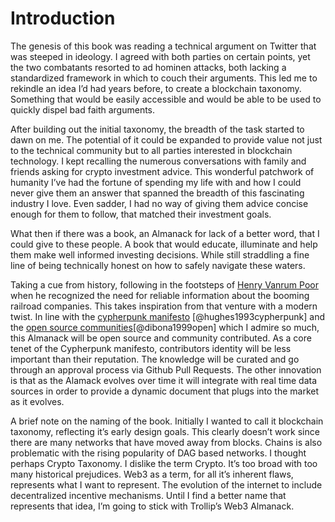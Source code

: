 # Introduction

The genesis of this book was reading a technical argument on Twitter that was steeped in ideology. I agreed with both parties on certain points, yet the two combatants resorted to ad hominen attacks, both lacking a standardized framework in which to couch their arguments. This led me to rekindle an idea I'd had years before, to create a blockchain taxonomy. Something that would be easily accessible and would be able to be used to quickly dispel bad faith arguments. 

After building out the initial taxonomy, the breadth of the task started to dawn on me. The potential of it could be expanded to provide value not just to the technical community but to all parties interested in blockchain technology. I kept recalling the numerous conversations with family and friends asking for crypto investment advice. This wonderful patchwork of humanity I've had the fortune of spending my life with and how I could never give them an answer that spanned the breadth of this fascinating industry I love. Even sadder, I had no way of giving them advice concise enough for them to follow, that matched their investment goals. 

What then if there was a book, an Almanack for lack of a better word, that I could give to these people. A book that would educate, illuminate and help them make well informed investing decisions. While still straddling a fine line of being technically honest on how to safely navigate these waters. 

Taking a cue from history, following in the footsteps of [Henry Vanrum Poor](https://en.wikipedia.org/wiki/Henry_Varnum_Poor) when he recognized the need for reliable information about the booming railroad companies. This takes inspiration from that venture with a modern twist. In line with the [cypherpunk manifesto](https://www.activism.net/cypherpunk/manifesto.html) [@hughes1993cypherpunk] and the [open source communities](https://www.amazon.com/Open-Sources-Voices-Source-Revolution/dp/1565925823)[@dibona1999open] which I admire so much, this Almanack will be open source and community contributed. As a core tenet of the Cypherpunk manifesto, contributors identity will be less important than their reputation. The knowledge will be curated and go through an approval process via Github Pull Requests. The other innovation is that as the Alamack evolves over time it will integrate with real time data sources in order to provide a dynamic document that plugs into the market as it evolves. 

A brief note on the naming of the book. Initially I wanted to call it blockchain taxonomy, reflecting it's early design goals. This clearly doesn't work since there are many networks that have moved away from blocks. Chains is also problematic with the rising popularity of DAG based networks. I thought perhaps Crypto Taxonomy. I dislike the term Crypto. It's too broad with too many historical prejudices. Web3 as a term, for all it's inherent flaws, represents what I want to represent. The evolution of the internet to include decentralized incentive mechanisms. Until I find a better name that represents that idea, I'm going to stick with Trollip's Web3 Almanack.